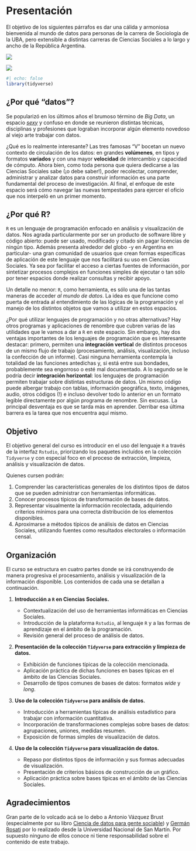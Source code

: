 # Presentación {.unnumbered}

El objetivo de los siguientes párrafos es dar una cálida y armoniosa bienvenida al mundo de datos para personas de la carrera de Sociología de la UBA, pero extensible a distintas carreras de Ciencias Sociales a lo largo y ancho de la República Argentina.

::: {layout-ncol="2"}
![](img/pj_provincia_boxplot.jpg)

![](img/uxp_PBA.jpg)
:::

```r
#| echo: false
library(tidyverse)
```

## ¿Por qué "datos"?

Se popularizó en los últimos años el brumoso término de *Big Data*, un espacio [*sexy*](https://www.infobae.com/tecno/2017/05/09/cientifico-de-datos-por-que-es-la-profesion-mas-sexy-del-siglo-xxi/) y confuso en donde se reunieron distintas técnicas, disciplinas y profesiones que lograban incorporar algún elemento novedoso al viejo arte trabajar con datos.

¿Qué es lo realmente interesante? Las tres famosas "V" bocetan un nuevo contexto de circulación de los datos: en grandes **volúmenes**, en tipos y formatos **variados** y con una mayor **velocidad** de intercambio y capacidad de cómputo. Ahora bien, como toda persona que quiera dedicarse a las Ciencias Sociales sabe (¡o debe saber!), poder recolectar, comprender, administrar y analizar datos para construir información es una parte fundamental del proceso de investigación. Al final, el enfoque de este espacio será cómo navegar las nuevas tempestades para ejercer el oficio que nos interpeló en un primer momento.

## ¿Por qué R?

`R` es un lenguaje de programación enfocado en análisis y visualización de datos. Nos agrada particularmente por ser un producto de software libre y código abierto: puede ser usado, modificado y citado sin pagar licencias de ningún tipo. Además presenta alrededor del globo -y en Argentina en particular- una gran comunidad de usuarios que crean formas específicas de aplicación de este lenguaje que nos facilitará su uso en Ciencias Sociales. Ya sea por facilitar el acceso a ciertas fuentes de información, por sintetizar procesos complejos en funciones simples de ejecutar o tan sólo por tener espacios donde realizar consultas y recibir apoyo.

Un detalle no menor: `R`, como herramienta, es sólo una de las tantas maneras de acceder *al mundo de datos*. La idea es que funcione como puerta de entrada al entendimiento de las lógicas de la programación y el manejo de los distintos objetos que vamos a utilizar en estos espacios.

¿Por qué utilizar lenguajes de programación y no otras alternativas? Hay otros programas y aplicaciones de renombre que cubren varias de las utilidades que le vamos a dar a `R` en este espacio. Sin embargo, hay dos ventajas importantes de los lenguajes de programación que es interesante destacar: primero, permiten una **integración vertical** de distintos procesos de un mismo flujo de trabajo (procesamiento, análisis, visualización, incluso la confección de un informe). Casi ninguna herramienta contempla la totalidad de las funciones antedichas y, si está entre sus bondades, probablemente sea engorroso o esté mal documentado. A lo segundo se le podría decir **integración horizontal**: los lenguajes de programación permiten trabajar sobre distintas estructuras de datos. Un mismo código puede albergar trabajo con tablas, información geográfica, texto, imágenes, audio, otros códigos (!) e incluso devolver todo lo anterior en un formato legible directamente por algún programa de renombre. Sin excusas. La principal desventaja es que se tarda más en aprender. Derribar esa última barrera es la tarea que nos encuentra aquí mismo.

## Objetivo

El objetivo general del curso es introducir en el uso del lenguaje `R` a través de la interfaz `Rstudio`, priorizando los paquetes incluídos en la colección `Tidyverse` y con especial foco en el proceso de extracción, limpieza, análisis y visualización de datos.

Quienes cursen podrán:

1.  Comprender las características generales de los distintos tipos de datos que se pueden administrar con herramientas informáticas.
2.  Conocer procesos típicos de transformación de bases de datos.
3.  Representar visualmente la información recolectada, adquiriendo criterios mínimos para una correcta distribución de los elementos disponibles.
4.  Aproximarse a métodos típicos de análisis de datos en Ciencias Sociales, utilizando fuentes como resultados electorales o información censal.

## Organización

El curso se estructura en cuatro partes donde se irá construyendo de manera progresiva el procesamiento, análisis y visualización de la información disponible. Los contenidos de cada una se detallan a continuación.

1.  **Introducción a `R` en Ciencias Sociales.**

    -   Contextualización del uso de herramientas informáticas en Ciencias Sociales. 
    -   Introducción de la plataforma `Rstudio`, al lenguaje `R` y a las formas de aprendizaje en el ámbito de la programación. 
    -   Revisión general del proceso de análisis de datos.

2.  **Presentación de la colección `Tidyverse` para extracción y limpieza de datos.**

    -   Exhibición de funciones típicas de la colección mencionada. 
    -   Aplicación práctica de dichas funciones en bases típicas en el ámbito de las Ciencias Sociales. 
    -   Desarrollo de tipos comunes de bases de datos: formatos *wide* y *long*.

3.  **Uso de la colección `Tidyverse` para análisis de datos.**

    -   Introducción a herramientas típicas de análisis estadístico para trabajar con información cuantitativa. 
    -   Incorporación de transformaciones complejas sobre bases de datos: agrupaciones, uniones, medidas resumen. 
    -   Exposición de formas simples de visualización de datos. 

4.  **Uso de la colección `Tidyverse` para visualización de datos.**

    -   Repaso por distintos tipos de información y sus formas adecuadas de visualización.
    -   Presentación de criterios básicos de construcción de un gráfico.
    -   Aplicación práctica sobre bases típicas en el ámbito de las Ciencias Sociales.


## Agradecimientos
Gran parte de lo volcado acá se lo debo a Antonio Vázquez Brust (especialmente por su libro [Ciencia de datos para gente sociable](https://bitsandbricks.github.io/ciencia_de_datos_gente_sociable/)) y [Germán Rosati](https://gefero.github.io/about/) por lo realizado desde la Universidad Nacional de San Martín. Por supuesto ninguno de ellos conoce ni tiene responsabilidad sobre el contenido de este trabajo. 